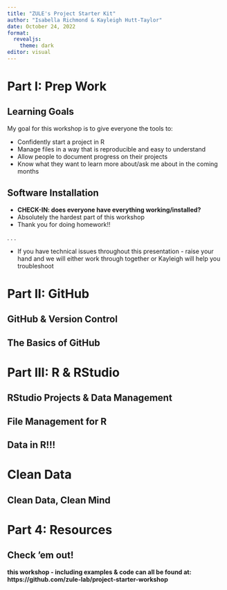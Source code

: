 ```yaml
---
title: "ZULE's Project Starter Kit"
author: "Isabella Richmond & Kayleigh Hutt-Taylor"
date: October 24, 2022
format: 
  revealjs:
    theme: dark
editor: visual
---
```


# Part I: Prep Work
## Learning Goals

My goal for this workshop is to give everyone the tools to:

- Confidently start a project in R 
- Manage files in a way that is reproducible and easy to understand
- Allow people to document progress on their projects
- Know what they want to learn more about/ask me about in the coming months

## Software Installation

- **CHECK-IN: does everyone have everything working/installed?**
- Absolutely the hardest part of this workshop 
- Thank you for doing homework!!

. . .


- If you have technical issues throughout this presentation - raise your hand and we will either work through together or Kayleigh will help you troubleshoot


# Part II: GitHub
## GitHub & Version Control


## The Basics of GitHub


# Part III: R & RStudio

## RStudio Projects & Data Management


## File Management for R 


## Data in R!!!

# Clean Data
## Clean Data, Clean Mind

# Part 4: Resources
## Check 'em out! 
**this workshop - including examples & code can all be found at: https://github.com/zule-lab/project-starter-workshop**
